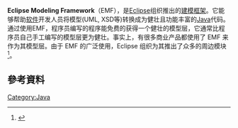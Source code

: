 {{NotChineseTitle|time=2019-01-14}}
{{multiple issues| 
{{Expand|time=2018-06-25T14:59:36+00:00}} 
{{Orphan|time=2018-06-25T14:59:36+00:00}}
}}

'''Eclipse Modeling Framework'''（EMF），是[[Eclipse|Eclipse]]组织推出的[[建模框架|建模框架]]。它能够帮助[[软件|软件]]开发人员将模型(UML, XSD等)转换成为健壮且功能丰富的[[Java|Java]]代码。通过使用EMF，程序员编写的程序能免费的获得一个健壮的模型层，它通常比程序员自己手工编写的模型层更为健壮。事实上，有很多商业产品都使用了 EMF 来作为其模型层。由于 EMF 的广泛使用，Eclipse 组织为其推出了众多的周边模块<ref>{{cite web|url=https://jaxenter.com/eclipse-modeling-framework-interview-with-ed-merks-100007.html|title=Eclipse Modeling Framework - Interview with Ed Merks|publisher=jaxenter.com|date=2010-04-14|accessdate=2013-11-13|archive-date=2015-10-04|archive-url=https://web.archive.org/web/20151004112444/https://jaxenter.com/eclipse-modeling-framework-interview-with-ed-merks-100007.html|dead-url=no}}</ref>。

== 參考資料 ==
{{reflist}}

[[Category:Java|Category:Java]]